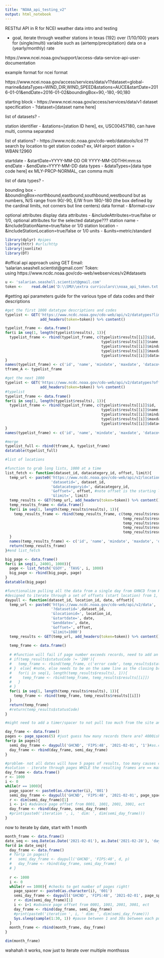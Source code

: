 ```yaml
---
title: "NOAA_api_testing_v2"
output: html_notebook
---
```


RESTful API in R for NCEI weather data intro and testing

* goal, iterate through weather stations in texas (192) over (1/10/100) years for (single/multi) variable such as (airtemp/precipitation) data on a (yearly/monthly) rate

https://www.ncei.noaa.gov/support/access-data-service-api-user-documentation

example format for ncei format

https://www.ncei.noaa.gov/access/services/data/v1?dataset=global-marine&dataTypes=WIND_DIR,WIND_SPEED&stations=AUCE&startDate=2016-01-01&endDate=2016-01-02&boundingBox=90,-180,-90,180

starting block - https://www.ncei.noaa.gov/access/services/data/v1
dataset specification - ?dataset=[dataset name here]

list of datasets? - 

station identifier - &stations=[station ID here], ex, USC00457180, can have multi, comma separated

list of stations? - https://www.ncdc.noaa.gov/cdo-web/datatools/lcd ?? search by location to get station codes? ex, IAH airport station = WBAN:12960

startdate - &startDate=YYYY-MM-DD OR YYYY-MM-DDTHH:mm:ss
endDate - &endDate=YYYY-MM-DD
data types - &dataTypes=[data type code here] ex MLY-PRCP-NORMAL, can comma multi

list of data types? - 

bounding box - &boundingBox=northbound,eastbound,southbound,westbound but as numbers, N/S range from 90/-90, E/W from 180/-180 (the box defined by the cardinal limits, not corners but line centers)
data format - &format=csv

optional attributes
display data attributes - &includeAttributes=true/false or 1/0, optional attributes for the selected datatype??? 
station name - &includeStationName=true/false or 1/0
station location - &includeStationLocation=true/false or 1/0
units - &units=metric/standard



```r
library(dplyr) #pipes
library(httr) #urls/http
library(jsonlite)
library(DT)
```

#offical api approach using GET
Email: 	'salarian.seashell.scientist@gmail.com'
Token: 	
using https://www.ncdc.noaa.gov/cdo-web/webservices/v2#datasets

```r
u <- 'salarian.seashell.scientist@gmail.com'
token <- 	read.delim('D:\\SMU\\extra curriculars\\noaa_api_token.txt')[[1]] #token stored in txt file goes here, make sure it comes out as a string, not list
```

#getting api parameters
guide for the various type of data codes and their descriptions
```r
#get the first 1000 datatype descriptions and codes
typelist <- GET('https://www.ncdc.noaa.gov/cdo-web/api/v2/datatypes?limit=1000', 
                add_headers(token=token)) %>% content()

typelist_frame <- data.frame()
for(i in seq(1, length(typelist$results), 1)){
  typelist_frame <- rbind(typelist_frame, c(typelist$results[[i]]$id,
                                            typelist$results[[i]]$name,
                                            typelist$results[[i]]$mindate,
                                            typelist$results[[i]]$maxdate,
                                            typelist$results[[i]]$datacoverage))
}
names(typelist_frame) <- c('id', 'name', 'mindate', 'maxdate', 'datacoverage')
tframe_A <- typelist_frame

#get the next 1000
typelist <- GET('https://www.ncdc.noaa.gov/cdo-web/api/v2/datatypes?offset=1001&limit=1000', 
                add_headers(token=token)) %>% content()
#typelist
typelist_frame <- data.frame()
for(i in seq(1, length(typelist$results), 1)){
  typelist_frame <- rbind(typelist_frame, c(typelist$results[[i]]$id,
                                            typelist$results[[i]]$name,
                                            typelist$results[[i]]$mindate,
                                            typelist$results[[i]]$maxdate,
                                            typelist$results[[i]]$datacoverage))
}
names(typelist_frame) <- c('id', 'name', 'mindate', 'maxdate', 'datacoverage')

#merge
typelist_full <- rbind(tframe_A, typelist_frame)
datatable(typelist_full)
```

```r
#list of locations

#function to grab long lists, 1000 at a time
list_fetch <- function(dataset_id, datacategory_id, offset, limit){
  temp_url <- paste0('https://www.ncdc.noaa.gov/cdo-web/api/v2/locations?', 
                     'datasetid=', dataset_id, 
                     '&datacategoryid=', datacategory_id, 
                     '&offset=', offset, #note offset is the starting location of the next segment 
                     '&limit=', limit)
  temp_results <- GET(temp_url, add_headers(token=token)) %>% content()
  temp_results_frame <- data.frame()
  for(i in seq(1, length(temp_results$results), 1)){
    temp_results_frame <- rbind(temp_results_frame, c(temp_results$results[[i]]$id,
                                                      temp_results$results[[i]]$name,
                                                      temp_results$results[[i]]$mindate,
                                                      temp_results$results[[i]]$maxdate,
                                                      temp_results$results[[i]]$datacoverage))
  }
  names(temp_results_frame) <- c('id', 'name', 'mindate', 'maxdate', 'datacoverage')
  return(temp_results_frame)
}#end list_fetch

big_page <- data.frame()
for(i in seq(1, 24001, 1000)){
  page <- list_fetch('GSOY', 'TAVG', i, 1000)
  big_page <- rbind(big_page, page)
}
datatable(big_page)
```





```r
#functionalize pulling all the data from a single day from GHNCD from FIPS:48 (TX)
#designed to iterate through a set of offsets (start location) from 1, 1001, 2001, ect 
daypull <- function(dataset_id, location_id, date, offset){
  temp_url <- paste0('https://www.ncdc.noaa.gov/cdo-web/api/v2/data',
                     '?datasetid=',dataset_id,
                     '&locationid=', location_id,
                     '&startdate=', date, 
                     '&enddate=', date, 
                     '&offset=', offset, 
                     '&limit=1000')
  temp_results <- GET(temp_url, add_headers(token=token)) %>% content()
  
  temp_frame <- data.frame()
  
  # #function will fail if page number exceeds records, need to add an exception for when results come back erroneous
  # if(temp_results$statusCode != '200'){
  #   temp_frame <- rbind(temp_frame, c('error code', temp_results$statusCode, 'NA', 'NA', 'NA'))
  # }  else{ #note, else needs to be on the same line as the closing bracket of if (but why???? )
  #   for(i in seq(1, length(temp_results$results), 1)){
  #     temp_frame <- rbind(temp_frame, temp_results$results[[i]])
  #   }
  # }
  for(i in seq(1, length(temp_results$results), 1)){
    temp_frame <- rbind(temp_frame, temp_results$results[[i]])
  }
  return(temp_frame)
  #return(temp_results$statusCode)
}

#might need to add a timer/spacer to not pull too much from the site and get locked??? is that a thing i can measure??? 
```


```r
day_frame <- data.frame()
pages <- page_spaces(5) #just guess how many records there are? 4000ish for a single day on feb1, 2021
for(p in pages){
  semi_day_frame <- daypull('GHCND', 'FIPS:48', '2021-02-01', '1')#as.character(p))
  day_frame <- rbind(day_frame, semi_day_frame)
}
```

```r
#problem- not all dates will have 5 pages of results, too many causes crash
#solution - iterate through pages WHILE the resulting frames are == max limit pulled, indicating there's still 'at least one more bucket to fill', and stop when it gets back a 'non full bucket' 
day_frame <- data.frame()
r <- 1000
i <- 0
while(r == 1000){
  page_spacer <- paste0(as.character(i), '001')
  semi_day_frame <- daypull('GHCND', 'FIPS:48', '2021-02-01', page_spacer)
  r <- dim(semi_day_frame)[1]
  i <- i+1 #advance page offset from 0001, 1001, 2001, 3001, ect
  day_frame <- rbind(day_frame, semi_day_frame)
  #print(paste0('iteration ', i, ' dim: ', dim(semi_day_frame)))
}

```
now to iterate by date, start with 1 month
```r
month_frame <- data.frame()
date_seq <- seq.Date(as.Date('2021-02-01'), as.Date('2021-02-28'), 'day') %>% as.character() #all api inputs must be char
for(d in date_seq){
  day_frame <- data.frame()
  # for(p in pages){
  #   semi_day_frame <- daypull('GHCND', 'FIPS:48', d, p)
  #   day_frame <- rbind(day_frame, semi_day_frame)
  # }
  
  r <- 1000
  i <- 0
  while(r == 1000){ #checks to get number of pages right!
    page_spacer <- paste0(as.character(i), '001')
    semi_day_frame <- daypull('GHCND', 'FIPS:48', '2021-02-01', page_spacer)
    r <- dim(semi_day_frame)[1]
    i <- i+1 #advance page offset from 0001, 1001, 2001, 3001, ect
    day_frame <- rbind(day_frame, semi_day_frame)
    #print(paste0('iteration ', i, ' dim: ', dim(semi_day_frame)))
    Sys.sleep(sample(1:30, 1)) #pause between 1 and 30s between each pull!
  }
  month_frame <- rbind(month_frame, day_frame)
}
```

```r
dim(month_frame)
```
wahahah it works, now just to iterate over multiple monthssss

